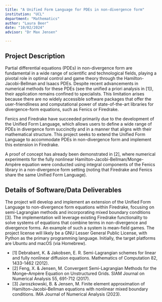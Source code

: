 ```yaml
---
title: "A Unified Form Language for PDEs in non-divergence form"
institution: "UCL"
department: "Mathematics"
author: "Laura Beer"
date: "10/02/2024"
advisor: "Dr Max Jensen"

---
```

## Project Description

Partial differential equations (PDEs) in non-divergence form are fundamental in a wide range of scientific and technological fields, playing a pivotal role in optimal control and game theory through the Hamilton-Jacobi-Bellman and Isaacs PDEs. Despite recent advancements in numerical methods for these PDEs (see the unified a priori analysis in [1]), their application remains confined to specialists. This limitation arises because there are no widely accessible software packages that offer the user-friendliness and computational power of state-of-the-art libraries for divergence-form equations, such as Fenics or Firedrake.

Fenics and Firedrake have succeeded primarily due to the development of the Unified Form Language, which allows users to define a wide range of PDEs in divergence form succinctly and in a manner that aligns with their mathematical structure. This project seeks to extend the Unified Form Language to accommodate PDEs in non-divergence form and implement this extension in Firedrake.

A proof of concept has already been demonstrated in [2], where numerical experiments for the fully nonlinear Hamilton-Jacobi-Bellman/Monge-Ampère equation were conducted using integral components of the Fenics library in a non-divergence form setting (noting that Firedrake and Fenics share the same Unified Form Language).
 
## Details of Software/Data Deliverables
 
The project will develop and implement an extension of the Unified Form Language to non-divergence form equations within Firedrake, focusing on semi-Lagrangian methods and incorporating mixed boundary conditions [3]. The implementation will leverage existing Firedrake functionality to solve systems of equations that combine terms in non-divergence and divergence forms. An example of such a system is mean-field games. The project license will likely be a GNU Lesser General Public License, with Python as the primary programming language. Initially, the target platforms are Ubuntu and macOS (via Homebrew).

- [1] Debrabant, K. & Jakobsen, E. R. Semi-Lagrangian schemes for linear and fully nonlinear diffusion equations. Mathematics of Computation 82, 1433-1462 (2012).
- [2] Feng, X. & Jensen, M. Convergent Semi-Lagrangian Methods for the Monge--Ampère Equation on Unstructured Grids. SIAM Journal on Numerical Analysis 55, 691-712 (2017).
- [3] Jaroszkowski, B. & Jensen, M. Finite element approximation of Hamilton–Jacobi–Bellman equations with nonlinear mixed boundary conditions. IMA Journal of Numerical Analysis (2023).